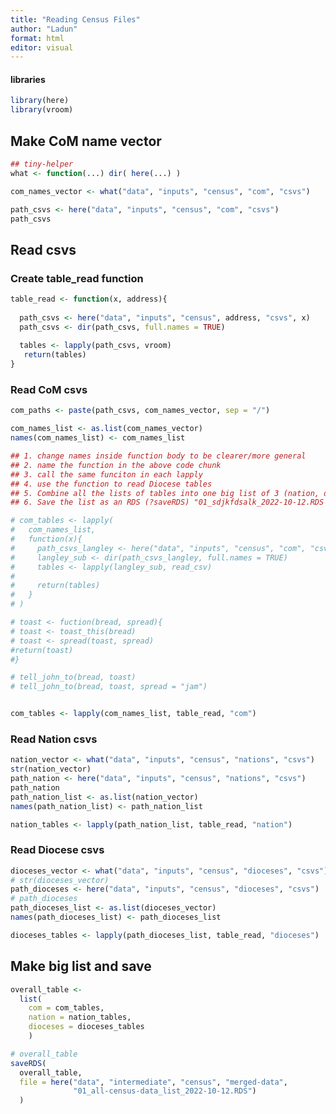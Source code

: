 ```yaml
---
title: "Reading Census Files"
author: "Ladun"
format: html
editor: visual
---
```


#### libraries

```r
library(here)
library(vroom)
```

## Make CoM name vector

```r
## tiny-helper
what <- function(...) dir( here(...) )

com_names_vector <- what("data", "inputs", "census", "com", "csvs")
```

```r
path_csvs <- here("data", "inputs", "census", "com", "csvs")
path_csvs
```

## Read csvs

### Create table_read function

```r
table_read <- function(x, address){
  
  path_csvs <- here("data", "inputs", "census", address, "csvs", x)
  path_csvs <- dir(path_csvs, full.names = TRUE)
  
  tables <- lapply(path_csvs, vroom) 
   return(tables)
}

```


### Read CoM csvs



```r
com_paths <- paste(path_csvs, com_names_vector, sep = "/")

com_names_list <- as.list(com_names_vector)
names(com_names_list) <- com_names_list

## 1. change names inside function body to be clearer/more general
## 2. name the function in the above code chunk
## 3. call the same funciton in each lapply
## 4. use the function to read Diocese tables
## 5. Combine all the lists of tables into one big list of 3 (nation, diocese, com)
## 6. Save the list as an RDS (?saveRDS) "01_sdjkfdsalk_2022-10-12.RDS

# com_tables <- lapply(
#   com_names_list,
#   function(x){
#     path_csvs_langley <- here("data", "inputs", "census", "com", "csvs", x)
#     langley_sub <- dir(path_csvs_langley, full.names = TRUE)
#     tables <- lapply(langley_sub, read_csv)
#     
#     return(tables)
#   }
# )

# toast <- fuction(bread, spread){
# toast <- toast_this(bread)
# toast <- spread(toast, spread)
#return(toast)
#}

# tell_john_to(bread, toast)
# tell_john_to(bread, toast, spread = "jam")


com_tables <- lapply(com_names_list, table_read, "com")

```

### Read Nation csvs

```r
nation_vector <- what("data", "inputs", "census", "nations", "csvs")
str(nation_vector)
path_nation <- here("data", "inputs", "census", "nations", "csvs")
path_nation
path_nation_list <- as.list(nation_vector)
names(path_nation_list) <- path_nation_list

nation_tables <- lapply(path_nation_list, table_read, "nation")

```

### Read Diocese csvs

```r
dioceses_vector <- what("data", "inputs", "census", "dioceses", "csvs")
# str(dioceses_vector)
path_dioceses <- here("data", "inputs", "census", "dioceses", "csvs")
# path_dioceses
path_dioceses_list <- as.list(dioceses_vector)
names(path_dioceses_list) <- path_dioceses_list

dioceses_tables <- lapply(path_dioceses_list, table_read, "dioceses")

```

## Make big list and save

```r

overall_table <-
  list(
    com = com_tables,
    nation = nation_tables,
    dioceses = dioceses_tables
    )

# overall_table
saveRDS(
  overall_table,
  file = here("data", "intermediate", "census", "merged-data",
              "01_all-census-data_list_2022-10-12.RDS")
  )
```
